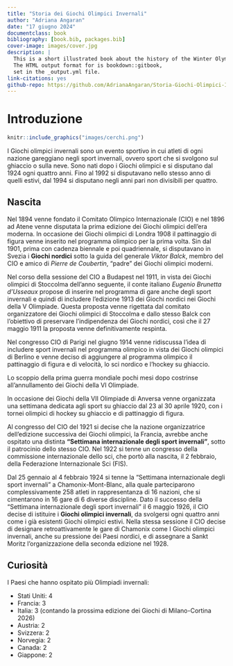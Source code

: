--- 
title: "Storia dei Giochi Olimpici Invernali"
author: "Adriana Angaran"
date: "17 giugno 2024"
documentclass: book
bibliography: [book.bib, packages.bib]
cover-image: images/cover.jpg
description: |
  This is a short illustrated book about the history of the Winter Olympic games from 1924 to 2026.
  The HTML output format for is bookdown::gitbook,
  set in the _output.yml file.
link-citations: yes
github-repo: https://github.com/AdrianaAngaran/Storia-Giochi-Olimpici-Invernali.git
---

# Introduzione {-}

```{r, echo=FALSE, out.width='70%', fig.cap='I 5 cerchi olimpici'}
knitr::include_graphics("images/cerchi.png")
```

I Giochi olimpici invernali sono un evento sportivo in cui atleti di ogni nazione gareggiano negli sport invernali, ovvero sport che si svolgono sul ghiaccio o sulla neve.
Sono nati dopo i Giochi olimpici e si disputano dal 1924 ogni quattro anni. Fino al 1992 si disputavano nello stesso anno di quelli estivi, dal 1994 si disputano negli anni pari non divisibili per quattro.

## Nascita {-}
Nel 1894 venne fondato il Comitato Olimpico Internazionale (CIO) e nel 1896 ad Atene venne disputata la prima edizione dei Giochi olimpici dell'era moderna. 
In occasione dei Giochi olimpici di Londra 1908 il pattinaggio di figura venne inserito nel programma olimpico per la prima volta.
Sin dal 1901, prima con cadenza biennale e poi quadriennale, si disputavano in Svezia i **Giochi nordici** sotto la guida del generale *Viktor Balck*, membro del CIO e amico di *Pierre de Coubertin*, "padre" dei Giochi olimpici moderni.

Nel corso della sessione del CIO a Budapest nel 1911, in vista dei Giochi olimpici di Stoccolma dell'anno seguente, il conte italiano *Eugenio Brunetta d'Usseaux* propose di inserire nel programma di gare anche degli sport invernali e quindi di includere l'edizione 1913 dei Giochi nordici nei Giochi della V Olimpiade. Questa proposta venne rigettata dal comitato organizzatore dei Giochi olimpici di Stoccolma e dallo stesso Balck con l'obiettivo di preservare l'indipendenza dei Giochi nordici, così che il 27 maggio 1911 la proposta venne definitivamente respinta.

Nel congresso CIO di Parigi nel giugno 1914 venne ridiscussa l'idea di includere sport invernali nel programma olimpico in vista dei Giochi olimpici di Berlino e venne deciso di aggiungere al programma olimpico il pattinaggio di figura e di velocità, lo sci nordico e l'hockey su ghiaccio. 

Lo scoppio della prima guerra mondiale pochi mesi dopo costrinse all'annullamento dei Giochi della VI Olimpiade.

In occasione dei Giochi della VII Olimpiade di Anversa venne organizzata una settimana dedicata agli sport su ghiaccio dal 23 al 30 aprile 1920, con i tornei olimpici di hockey su ghiaccio e di pattinaggio di figura.

Al congresso del CIO del 1921 si decise che la nazione organizzatrice dell'edizione successiva dei Giochi olimpici, la Francia, avrebbe anche ospitato una distinta **"Settimana internazionale degli sport invernali"**, sotto il patrocinio dello stesso CIO. 
Nel 1922 si tenne un congresso della commissione internazionale dello sci, che portò alla nascita, il 2 febbraio, della Federazione Internazionale Sci (FIS). 

Dal 25 gennaio al 4 febbraio 1924 si tenne la "Settimana internazionale degli sport invernali" a Chamonix-Mont-Blanc, alla quale parteciparono complessivamente 258 atleti in rappresentanza di 16 nazioni, che si cimentarono in 16 gare di 6 diverse discipline. 
Dato il successo della "Settimana internazionale degli sport invernali" il 6 maggio 1926, il CIO decise di istituire i **Giochi olimpici invernali**, da svolgersi ogni quattro anni come i già esistenti Giochi olimpici estivi. 
Nella stessa sessione il CIO decise di designare retroattivamente le gare di Chamonix come I Giochi olimpici invernali, anche su pressione dei Paesi nordici, e di assegnare a Sankt Moritz l'organizzazione della seconda edizione nel 1928.

## Curiosità {-}

I Paesi che hanno ospitato più Olimpiadi invernali:

* Stati Uniti: 4
* Francia: 3 
* Italia: 3 (contando la prossima edizione dei Giochi di Milano-Cortina 2026)
* Austria: 2
* Svizzera: 2
* Norvegia: 2
* Canada: 2
* Giappone: 2

<!--Render book

```{r, eval=FALSE, echo=FALSE}
bookdown::render_book()
```

Preview book

```{r, eval=FALSE}
bookdown::serve_book()
```

Create packages.bib
```{r include=FALSE}
# automatically create a bib database for R packages
knitr::write_bib(c(
  .packages(), 'bookdown', 'knitr', 'rmarkdown'
), 'packages.bib')
```
-->
